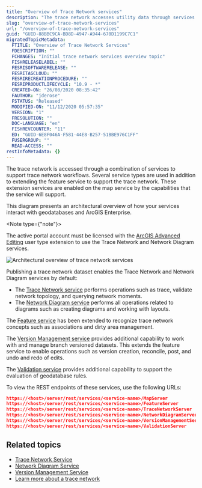 ```yaml
---
title: "Overview of Trace Network services"
description: "The trace network accesses utility data through services."
slug: "overview-of-trace-network-services"
url: "/overview-of-trace-network-services"
guid: "GUID-88BBC9CA-BD8D-4947-A944-670D1199C7C1"
migratedTopicMetadata:
  FTITLE: "Overview of Trace Network Services"
  FDESCRIPTION: ""
  FCHANGES: "Initial trace network services overview topic"
  FISHRELEASELABEL: ""
  FESRISOFTWARERELEASE: ""
  FESRITAGCLOUD: ""
  FESRIRECREATIONPROCEDURE: ""
  FESRIPRODUCTLIFECYCLE: "10.9 - *"
  CREATED-ON: "26/08/2020 08:35:42"
  FAUTHOR: "jderose"
  FSTATUS: "Released"
  MODIFIED-ON: "11/12/2020 05:57:35"
  VERSION: "1"
  FRESOLUTION: ""
  DOC-LANGUAGE: "en"
  FISHREVCOUNTER: "11"
  ED: "GUID-6E8F046A-F581-44E8-B257-51BBE976C1FF"
  FUSERGROUP: ""
  READ-ACCESS: ""
restInfoMetadata: {}
---
```


The trace network is accessed through a combination of services to support trace network workflows. Several service types are used in addition to extending the feature service to support the trace network. These extension services are enabled on the map service by the capabilities that the service will support.

This diagram presents an architectural overview of how your services interact with geodatabases and ArcGIS Enterprise.

<Note type={"note"}>

The active portal account must be licensed with the [ArcGIS Advanced Editing](https://enterprise.arcgis.com/en/portal/latest/administer/windows/license-user-type-extensions.htm#ESRI_SECTION1_B75DA80066744473AD5DD1312734654A) user type extension to use the Trace Network and Network Diagram services.

</Note>

![Architectural overview of trace network services](./images/GUID-DA63AEB1-3A81-40CD-8B1A-204744A75778-web.jpg)

Publishing a trace network dataset enables the Trace Network and Network Diagram services by default:

-   The [Trace Network service](/trace-network-service) performs operations such as trace, validate network topology, and querying network moments.
-   The [Network Diagram service](/network-diagram-service) performs all operations related to diagrams such as creating diagrams and working with layouts.

The [Feature service](/feature-service) has been extended to recognize trace network concepts such as associations and dirty area management.

The [Version Management service](/version-management-service) provides additional capability to work with and manage branch versioned datasets. This extends the feature service to enable operations such as version creation, reconcile, post, and undo and redo of edits.

The [Validation service](/validation-server) provides additional capability to support the evaluation of geodatabase rules.

To view the REST endpoints of these services, use the following URLs:

```json
https://<host>/server/rest/services/<service-name>/MapServer
https://<host>/server/rest/services/<service-name>/FeatureServer
https://<host>/server/rest/services/<service-name>/TraceNetworkServer
https://<host>/server/rest/services/<service-name>/NetworkDiagramServer
https://<host>/server/rest/services/<service-name>/VersionManagementServer
https://<host>/server/rest/services/<service-name>/ValidationServer

```

 

## Related topics

-   [Trace Network Service](/trace-network-service)
-   [Network Diagram Service](/network-diagram-service)
-   [Version Management Service](/version-management-service)
-   [Learn more about a trace network](https://pro.arcgis.com/en/pro-app/latest/help/data/trace-network/what-is-a-trace-network-.htm)

